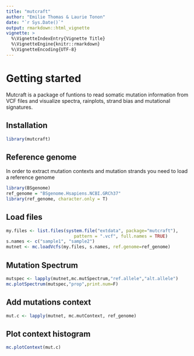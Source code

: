 ```yaml
---
title: "mutcraft"
author: "Emilie Thomas & Laurie Tonon"
date: "`r Sys.Date()`"
output: rmarkdown::html_vignette
vignette: >
  %\VignetteIndexEntry{Vignette Title}
  %\VignetteEngine{knitr::rmarkdown}
  %\VignetteEncoding{UTF-8}
---
```



# Getting started
Mutcraft is a package of funtions to read somatic mutation information from VCF files and visualize spectra, rainplots, strand bias and mutational signatures.

## Installation
```r
library(mutcraft)
```



## Reference genome
In order to extract mutation contexts and mutation strands you need to load a reference genome

```r
library(BSgenome)
ref_genome = "BSgenome.Hsapiens.NCBI.GRCh37"
library(ref_genome, character.only = T)
```



## Load files
```r
my.files <- list.files(system.file("extdata", package="mutcraft"),
                          pattern = ".vcf", full.names = TRUE)
s.names <- c("sample1", "sample2")
mutnet <- mc.loadVcfs(my.files, s.names, ref.genome=ref_genome)
```

## Mutation Spectrum
```r
mutspec <- lapply(mutnet,mc.mutSpectrum,"ref.allele","alt.allele")
mc.plotSpectrum(mutspec,"prop",print.num=F)
```

## Add mutations context
```r
mut.c <- lapply(mutnet, mc.mutContext, ref_genome)
```

## Plot context histogram
```r
mc.plotContext(mut.c)
```